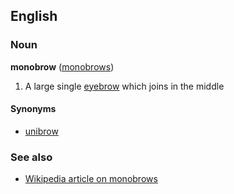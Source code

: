 ==English==
===Noun===
'''monobrow''' ([[monobrows]])

# A large single [[eyebrow]] which joins in the middle

====Synonyms====
*[[unibrow]]

===See also===
*[[w:Monobrow|Wikipedia article on monobrows]]
